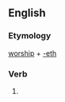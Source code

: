 ==English==

===Etymology===
[[worship]] + [[-eth]]

===Verb===
{{head|en|verb form}}

# {{en-archaic third-person singular of|worship}}